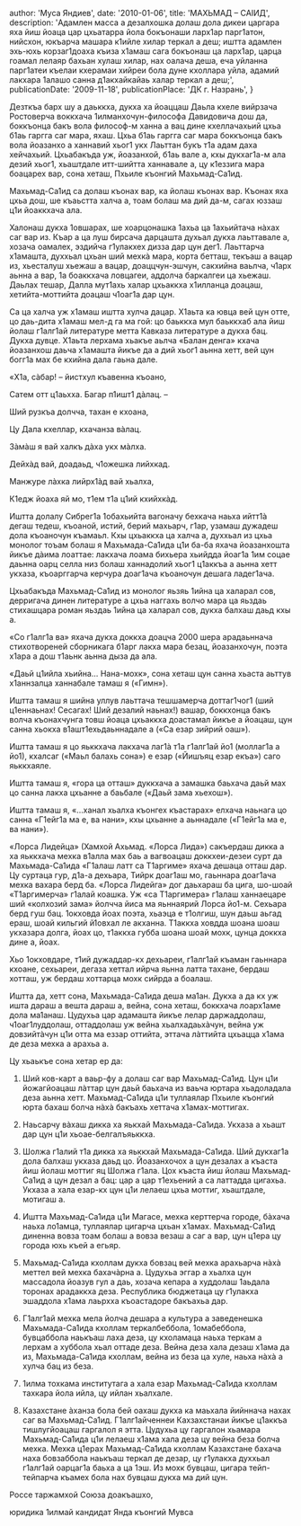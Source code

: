 
  author: 'Муса Яндиев',
  date: '2010-01-06',
  title: 'МАХЬМАД – САIИД',
  description:
    'Адамлен масса а дезалхошка долаш дола дикеи царгара яха йиш йоаца  цар цхьатарра йола бокъонаши  ларх1ар парг1атон, нийсхон, юкъарча  машара к1ийле хилар теркал а деш; иштта     адамлен эхь-юхь корзаг1доаха къиза х1амаш сага бокъонаш ца ларх1ар, царца гоамал лелаяр бахьан хулаш хилар, нах оалача деша, еча уйланна парг1атеи къелаи кхерамаи хийреи бола дуне кхоллара уйла, адамий лакхара 1алашо санна д1акхайкайаь халар теркал а деш;',
  publicationDate: '2009-11-18',
  publicationPlace: 'ДК г. Назрань',
}


Дезткъа барх шу а даьккха, дукха ха йоаццаш Даьла кхеле вийрзача Ростоверча воккхача 1илманхочун-философа Давидовича дош да, боккъонца бакъ вола философ-м ханна а вац дине кхеллачахьий цхьа б1аь гаргга саг мара, яхаш. Цхьа б1аь гаргга саг мара боккъонца бакъ вола йоазанхо а ханнавий хьог1 укх Лаьттан букъ т1а адам даха хейчахьий. Цхьабакъда уж, йоазанхой, б1аь вале а, кхы дукхаг1а-м ала дезий хьог1, хьаштдале итт-шийтта ханнавале а, цу к1еззига мара боацарех вар, сона хеташ, Пхьиле къонгий Махьмад-Са1ид.

Махьмад-Са1ид са долаш къонах вар, ка йолаш къонах вар. Къонах яха цхьа дош, ше къаьстта халча а, тоам болаш ма дий да-м, сагах юззаш ц1и йоаккхача ала.

Халонаш дукха 1овшарах, ше хоарцонашка 1ахьа ца 1ахьийтача нàхах саг вар из. Къар а ца луш бирсача дарцашта духьал дукха лаьттавале а, хозача оамалех, эздийча г1улакхех дизза дар цун дег1. Лаьттарча х1амашта, духхьал цхьан ший мехкà мара, корта бетташ, текъаш а вацар из, хьесталуш хьежаш а вацар, доаццчун-эшчун, сакхийна ваьлча, ч1арх аьнна а вар, 1а боаккхача ловцагеи, аддолча баркалгеи ца хьежаш. Даьлах тешар, Далла мут1ахь халар цхьаккха х1илланца доацаш, хетийта-моттийта доацаш ч1оаг1а дар цун.

Са ца халча уж х1амаш иштта хулча дацар. Х1аьта ка ювца вей цун отте, цо даь-дита х1амаш мел-д га ма гой: цо баьккха мул баьккхаб ала йиш йолаш г1алг1ай литературе метта Кавказа литературе а дукха бац. Дукха дувце. Х1аьта лерхама хьакъе аьлча «Балан денга» кхача йоазанхош даьча х1амашта йикъе да а дий хьог1 аьнна хетт, вей цун богг1а мах бе кхийна дала гаьна дале.

«Х1а, сàбар! – йистхул къавенна къоано,

Сатем отт ц1аьхха. Багар п1ишт1 дàлац. –

Ший рузкъа долчча, тахан е кхоана,

Цу Дала кхеллар, кхачанза вàлац.

Зàмàш я вай халкъ дàха укх мàлха.

Дейхàд вай, доадаьд, ч1ожешка лийхкад.

Манжуре лàхка лийрх1àд вай хьалха,

К1едж йоаха яй мо, т1ем т1а ц1ий кхийхкàд.

Иштта долалу Сибрег1а 1обахьийта вагоначу бехкача наьха ийтт1à дегаш тедеш, къоаной, истий, берий махьарч, г1ар, узамаш дужадеш дола къоаночун къамаьл. Кхы цхьаккха ца халча а, духхьал из цхьа монолог тоъам болаш я Махьмада-Са1ида ц1и ба-ба яхача йоазанхошта йикъе дàима лоаттае: лакхача лоама бихьера хьийдда йоаг1а 1им соцае даьнна оарц селла низ болаш ханнадолий хьог1 ц1аккъа а аьнна хетт укхаза, къоарггарча керчура доаг1ача къоаночун дешага ладег1ача.

Цхьабакъда Махьмад-Са1ид из монолог яьзяь 1ийна ца халарал сов, дерригача динен литературе а цхьа наггахь волчо мара ца яьздаь стихашцара роман яьздаь 1ийна ца халарал сов, дукха балхаш даьд кхы а.

«Со г1алг1а ва» яхача дукха доккха доацча 2000 шера арадаьннача стихотвореней сборникага б1арг лакха мара безац, йоазанхочун, поэта х1ара а дош т1аьнк аьнна дыза да ала.

«Даьй ц1ийла хьийна… Нана-мохк», сона хеташ цун санна хьаста аьттув х1аннзалца ханнабале тамаш я («Гимн»).

Иштта тамаш я шийна уллув лаьттача тешшамерча доттаг1чог1 (ший ц1еннаьнах! Сесагах! Ший дезалий наьнах!) вашар, боккхонца бакъ волча къонахчунга товш йоаца цхьаккха доастамал йикъе а йоацаш, цун санна хьокха в1ашт1ехьдаьннадале а («Са езар зийрий оаш»).

Иштта тамаш я цо яьккхача лакхача лаг1à т1а г1алг1ай йо1 (моллаг1а а йо1), кхалсаг («Маьл балахь сона») е езар («Йишъяц езар екъа») саго яьккхаяле.

Иштта тамаш я, «гора ца отташ» дуккхача а замашка баьхача даьй мах цо санна лакха цхьанне а баьбале («Даьй зама хьехош»).

Иштта тамаш я, «…ханал хьалха къонгех къастарах» елхача наьнага цо санна «Г1ейг1а ма е, ва нани», кхы цхьанне а аьннадале («Г1ейг1а ма е, ва нани»).

«Лорса Лидейца» (Хамхой Ахьмад. «Лорса Лида») сакъердаш дикка а ха яьккхача мехка в1алла мах баь а вагвоацаш доккхеи-дезеи сурт да Махьмада-Са1ида «Г1алаш латт са Т1аргиме» яхача дешаца отташ дар. Цу суртаца гур, д1а-а дехьара, Тийрк доаг1аш мо, гаьннара доаг1ача мехка вахара берд ба. «Лорса Лидейга» дог даьхараш ба цига, шо-шоай «Т1аргимерча» г1алай коашка. Уж «са Т1аргимера» г1алаш ханнаецаре ший «колхозий зама» йолчча йиса ма яьннаярий Лорса йо1-м. Сехьара берд гуш бац. 1окховда йоах поэта, хьаэца е т1олгиш, шун даьш аьгад ераш, шоай кильгий й1овхал ле акханна. Т1аккха ховдда шоана шоаш укхазара долга, йоах цо, т1аккха губба шоана шоай мохк, цунца доккха дине а, йоах.

Хьо 1окховдаре, т1ий дужаддар-кх дехьареи, г1алг1ай къаман гаьннара кхоане, сехьареи, дегаза хеттал ийрча яьнна латта тахане, бердаш хотташ, уж бердаш хоттарца мохк сийрда а боалаш.

Иштта да, хетт сона, Махьмада-Са1ида деша ма1ан. Дукха а да кх уж ишта дараш а вешта дараш а, вейна, сона хеташ, боккхача лоарх1аме дола ма1анаш. Цудухьа цар адамашта йикъе лелар даржаддолаш, ч1оаг1луддолаш, оттаддолаш уж вейна хьалхадаьхàчун, вейна уж довзийтàчун ц1и отта ма еззар оттийта, эттача лàттийта цхьацца х1ама де деза мехка а арахьа а.

Цу хьаькъе сона хетар ер да:

1. Ший ков-карт а ваьр-фу а долаш саг вар Махьмад-Са1ид. Цун ц1и йожагйоацаш лàттар цун даьй баьхача из ваьча юртара хьадоладала деза аьнна хетт. Махьмад-Са1ида ц1и туллаялар Пхьиле къонгий юрта бахаш болча нàхà бакъахь хеттача х1амах-моттигах.

2. Наьсарчу вàхаш дикка ха яькхай Махьмада-Са1ида. Укхаза а хьашт дар цун ц1и хьоае-белгалъяьккха.

3. Шолжа г1алий т1а дикка ха яьккхай Махьмада-Са1ида. Ший дукхаг1а дола балхаш укхаза даьд цо. Йоазанхочох а цун дезалах а къаста йиш йолаш моттиг яц Шолжа г1ала. Цох къаста йиш йолаш Махьмад-Са1ид а цун дезал а бац: цар а цар т1ехьений а са латтадда цигахьа. Укхаза а хала езар-кх цун ц1и лелаеш цхьа моттиг, хьаштдале, мотигаш а.

4. Иштта Махьмад-Са1ида ц1и Магасе, мехка керттерча городе, бàхача наьха ло1амца, туллаялар цигарча цхьан х1амах. Махьмад-Са1ид диненна вовза тоам болаш а вовза везаш а саг а вар, цун ц1ера цу города юхь къей а егьяр.

5. Махьмад-Са1ида кхоллам дукха бовзац вей мехка арахьарча нàхà меттел вей мехка бахачàрна а. Цудухьа эггар а хьалха цун массадола йоазув гул а даь, хозача кепара а худдолаш 1аьдала торонах арадаккха деза. Республика бюджетаца цу г1улакха эшаддола х1ама лаьрхха къоастадоре бакъахьа дар.

6. Г1алг1ай мехка мела йолча дешара а культура а заведенешка Махьмада-Са1ида кхоллам теркалбеббола, 1омабеббола, бувцаббола наькъаш лаха деза, цу кхоламаца наьха теркам а лерхам а хуббола хьал оттаде деза. Вейна деза хала дезаш х1ама да из, Махьмада-Са1ида кхоллам, вейна из беза ца хуле, наьха нàхà а хулча бац из беза.

7. 1илма тохкама институтага а хала езар Махьмад-Са1ида кхоллам тахкара йола ийла, цу ийлан хьалхале.

8. Казахстане àханза бола бей оахаш дукха ка маьхала йийннача нахах саг ва Махьмад-Са1ид. Г1алг1айченнеи Кахзахстанаи йикъе ц1аккъа тишлугйоацаш гаргалол я этта. Цудухьа цу гаргалон хьамара Махьмад-Са1ида ц1и лелаеш х1ама хала деза цу вейна беза болча мехка. Мехка ц1ерах Махьмад-Са1ида кхоллам Казахстане бахача наха бовзаббола наькъаш теркал де дезар, цу г1улакха духхьал г1алг1ай оарцаг1а баьха а ца 1эш. Из мохк бувцаш, цигара тейп-тейпарча къамех бола нах бувцаш дукха ма дий цун.

Россе таржамхой Союза доакъашхо,

юридика 1илмай кандидат Янда къонгий Мувса
